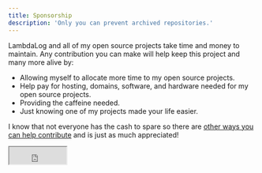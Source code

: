 ```yaml
---
title: Sponsorship
description: 'Only you can prevent archived repositories.'
---
```


LambdaLog and all of my open source projects take time and money to maintain. Any contribution you can make will help keep this project and many more alive by:

- Allowing myself to allocate more time to my open source projects.
- Help pay for hosting, domains, software, and hardware needed for my open source projects.
- Providing the caffeine needed.
- Just knowing one of my projects made your life easier.

I know that not everyone has the cash to spare so there are [other ways you can help contribute](/docs/[v]/contributing) and is just as much appreciated!

<iframe src="https://github.com/sponsors/KyleRoss/button" title="Sponsor KyleRoss" height="35" width="116" style={{ border: '0' }} />
